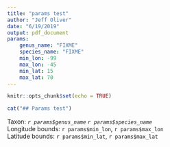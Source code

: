 ```yaml
---
title: "params test"
author: "Jeff Oliver"
date: "6/19/2019"
output: pdf_document
params: 
    genus_name: "FIXME"
    species_name: "FIXME"
    min_lon: -99
    max_lon: -45
    min_lat: 15
    max_lat: 70
---
```


```r
knitr::opts_chunk$set(echo = TRUE)
```

```r
cat("## Params test")
```

Taxon: _`r params$genus_name` `r params$species_name`_  
Longitude bounds: `r params$min_lon`, `r params$max_lon`  
Latitude bounds: `r params$min_lat`, `r params$max_lat`  
